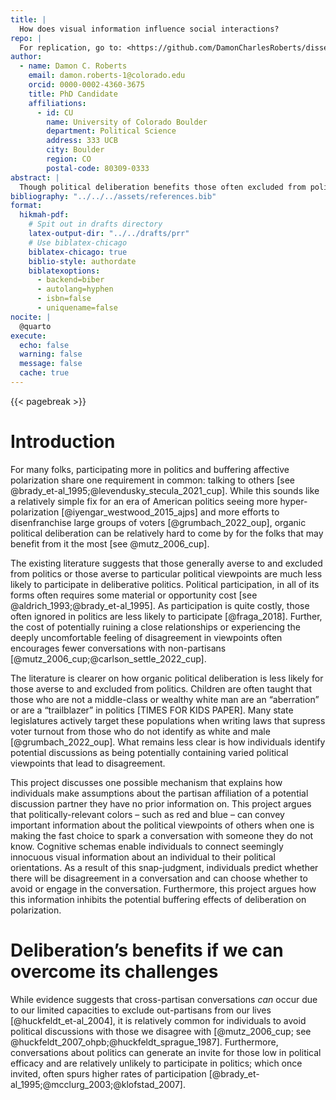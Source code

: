 ```yaml
---
title: |
  How does visual information influence social interactions?
repo: |
  For replication, go to: <https://github.com/DamonCharlesRoberts/dissertation>.
author:
  - name: Damon C. Roberts
    email: damon.roberts-1@colorado.edu
    orcid: 0000-0002-4360-3675
    title: PhD Candidate
    affiliations:
      - id: CU
        name: University of Colorado Boulder
        department: Political Science
        address: 333 UCB
        city: Boulder
        region: CO 
        postal-code: 80309-0333
abstract: |
  Though political deliberation benefits those often excluded from politics, many individuals avoid such situations in an age of hyper-partisanship and affective polarization. Existing literature on this topic argue that individuals often seek to avoid uncomfortable situations that are caused by disagreement about politics. The outcomes of such motivations are often thought to increase affective polarization and to have negative participatory impacts for those who are often excluded or feel unwelcome in politics. Much of this work assumes that people know the partisanship of potential discussion partners and avoid those who are known to be out-partisans. For those that are strangers, we often can rely on cultural stereotypes of the other party to help us assume the partisanship of this potential discussion partner. This project argues that even more simple visual information can and is used by individuals to decide whether or not to engage in a discussion with another and can shape the outcomes of a conversation. It lays out a cognitive mechanism explaining how individuals make decisions to engage in a conversation and the limits by which deliberation may buffer political polarization.
bibliography: "../../../assets/references.bib"
format:
  hikmah-pdf:
    # Spit out in drafts directory
    latex-output-dir: "../../drafts/prr"
    # Use biblatex-chicago
    biblatex-chicago: true
    biblio-style: authordate
    biblatexoptions: 
      - backend=biber
      - autolang=hyphen
      - isbn=false
      - uniquename=false
nocite: |
  @quarto
execute:
  echo: false
  warning: false
  message: false
  cache: true
---
```


{{< pagebreak >}}

# Introduction

For many folks, participating more in politics and buffering affective polarization share one requirement in common: talking to others [see @brady_et-al_1995;@levendusky_stecula_2021_cup]. While this sounds like a relatively simple fix for an era of American politics seeing more hyper-polarization [@iyengar_westwood_2015_ajps] and more efforts to disenfranchise large groups of voters [@grumbach_2022_oup], organic political deliberation can be relatively hard to come by for the folks that may benefit from it the most [see @mutz_2006_cup].

The existing literature suggests that those generally averse to and excluded from politics or those averse to particular political viewpoints are much less likely to participate in deliberative politics. Political participation, in all of its forms often requires some material or opportunity cost [see @aldrich_1993;@brady_et-al_1995]. As participation is quite costly, those often ignored in politics are less likely to participate [@fraga_2018]. Further, the cost of potentially ruining a close relationships or experiencing the deeply uncomfortable feeling of disagreement in viewpoints often encourages fewer conversations with non-partisans [@mutz_2006_cup;@carlson_settle_2022_cup].

The literature is clearer on how organic political deliberation is less likely for those averse to and excluded from politics. Children are often taught that those who are not a middle-class or wealthy white man are an "aberration" or are a "trailblazer" in politics [TIMES FOR KIDS PAPER]. Many state legislatures actively target these populations when writing laws that supress voter turnout from those who do not identify as white and male [@grumbach_2022_oup]. What remains less clear is how individuals identify potential discussions as being potentially containing varied political viewpoints that lead to disagreement.

This project discusses one possible mechanism that explains how individuals make assumptions about the partisan affiliation of a potential discussion partner they have no prior information on. This project argues that politically-relevant colors -- such as red and blue -- can convey important information about the political viewpoints of others when one is making the fast choice to spark a conversation with someone they do not know. Cognitive schemas enable individuals to connect seemingly innocuous visual information about an individual to their political orientations. As a result of this snap-judgment, individuals predict whether there will be disagreement in a conversation and can choose whether to avoid or engage in the conversation. Furthermore, this project argues how this information inhibits the potential buffering effects of deliberation on polarization.



# Deliberation's benefits if we can overcome its challenges

While evidence suggests that cross-partisan conversations *can* occur due to our limited capacities to exclude out-partisans from our lives [@huckfeldt_et-al_2004], it is relatively common for individuals to avoid political discussions with those we disagree with [@mutz_2006_cup; see @huckfeldt_2007_ohpb;@huckfeldt_sprague_1987]. Furthermore, conversations about politics can generate an invite for those low in political efficacy and are relatively unlikely to participate in politics; which once invited, often spurs higher rates of participation [@brady_et-al_1995;@mcclurg_2003;@klofstad_2007].